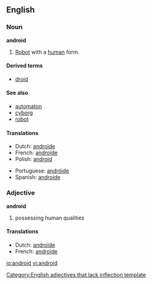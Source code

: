 ==English==

===Noun===
'''android'''

# [[Robot]] with a [[human]] form.

====Derived terms====
*[[droid]]

====See also====
*[[automaton]]
*[[cyborg]]
*[[robot]]

====Translations====
{{trans-top|robot with human form}}
*Dutch: [[androïde]] {{m}}
*French: [[androïde]] {{m}}
*Polish: [[android]] {{m}}
{{trans-mid}}
*Portuguese: [[andróide]] {{m}}
*Spanish: [[androide]] {{m}}
{{trans-bottom}}

===Adjective===
'''android'''[[Category:English adjectives that lack inflection template]]

# possessing human qualities

====Translations====
{{trans-top|possessing human qualities}}
*Dutch: [[androïde]] {{m}}
*French: [[androïde]] {{m}}
{{trans-mid}}
{{trans-bottom}}

[[io:android]]
[[vi:android]]